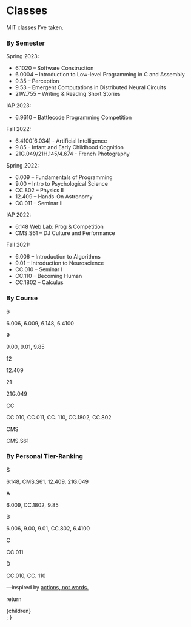 # Classes

MIT classes I’ve taken.

### By Semester

Spring 2023:

*   6.1020 – Software Construction
*   6.0004 – Introduction to Low-level Programming in C and Assembly
*   9.35 – Perception 
*   9.53 – Emergent Computations in Distributed Neural Circuits
*   21W.755 – Writing & Reading Short Stories

IAP 2023:

*   6.9610 – Battlecode Programming Competition

Fall 2022:

*   6.4100[6.034] - Artificial Intelligence
*   9.85 - Infant and Early Childhood Cognition 
*   21G.049/21H.145/4.674 - French Photography 

Spring 2022:

*   6.009 – Fundamentals of Programming
*   9.00 – Intro to Psychological Science
*   CC.802 – Physics II
*   12.409 – Hands-On Astronomy
*   CC.011 – Seminar II

IAP 2022:

*   6.148 Web Lab: Prog & Competition
*   CMS.S61 – DJ Culture and Performance

Fall 2021:

*   6.006 – Introduction to Algorithms
*   9.01 – Introduction to Neuroscience
*   CC.010 – Seminar I
*   CC.110 – Becoming Human
*   CC.1802 – Calculus

### By Course

6

6.006, 6.009, 6.148, 6.4100

9

9.00, 9.01, 9.85

12

12.409

21

21G.049

CC

CC.010, CC.011, CC. 110, CC.1802, CC.802

CMS

CMS.S61

### By Personal Tier-Ranking

S

6.148, CMS.S61, 12.409, 21G.049

A

6.009, CC.1802, 9.85

B

6.006, 9.00, 9.01, CC.802, 6.4100

C

CC.011

D

CC.010, CC. 110

—inspired by [actions, not words.](https://www.alanzhu.me/mit)

  return <div className="m-auto prose py-12">{children}</div>;
}